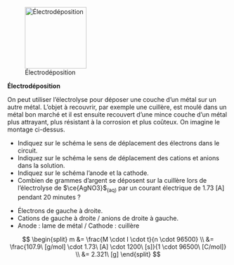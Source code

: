 ![Électrodéposition](images/electrolysis-spoon.png){width=10em}

::: {.Exercise data-latex=""}

**Électrodéposition**

On peut utiliser l’électrolyse pour déposer une couche d'un métal sur un autre métal. L’objet à recouvrir, par exemple une cuillère, est moulé dans un métal bon marché et il est ensuite recouvert d’une mince couche d’un métal plus attrayant, plus résistant à la corrosion et plus coûteux. On imagine le montage ci-dessus.

- Indiquez sur le schéma le sens de déplacement des électrons dans le circuit.
- Indiquez sur le schéma le sens de déplacement des cations et anions dans la solution.
- Indiquez sur le schéma l'anode et la cathode.
- Combien de grammes d’argent se déposent sur la cuillère lors de l’électrolyse de $\ce{AgNO3}$~(aq)~ par un courant électrique de 1.73 [A] pendant 20 minutes ?

\vspace{\stretch{1}}

:::

::: {.Answer data-latex=""}

- Électrons de gauche à droite.
- Cations de gauche à droite / anions de droite à gauche.
- Anode : lame de métal / Cathode : cuillère

$$
\begin{split}
  m &= \frac{M \cdot I \cdot t}{n \cdot 96500} \\
  &= \frac{107.9\ [g/mol] \cdot 1.73\ [A] \cdot 1200\ [s]}{1 \cdot 96500\ [C/mol]} \\
  &= 2.321\ [g]
\end{split}
$$

:::
